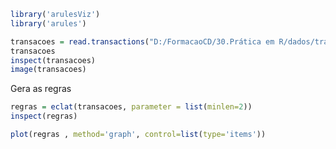 ```{r}
library('arulesViz')
library('arules')
```


```{r}
transacoes = read.transactions("D:/FormacaoCD/30.Prática em R/dados/transacoes.txt", format = 'basket', sep=',')
transacoes
inspect(transacoes)
image(transacoes)
```
Gera as regras
```{r}
regras = eclat(transacoes, parameter = list(minlen=2))
inspect(regras)
```

```{r}
plot(regras , method='graph', control=list(type='items'))
```

